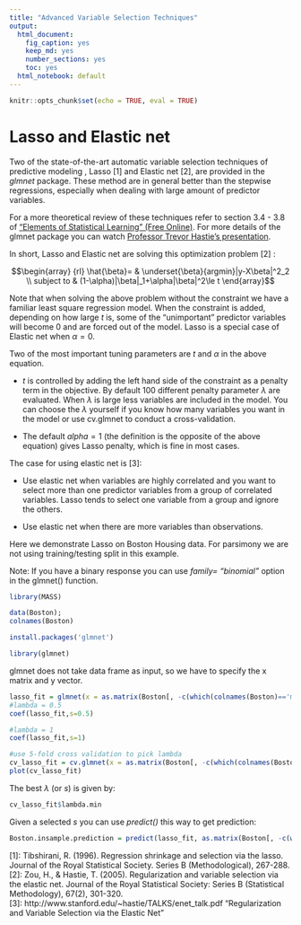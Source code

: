 ```yaml
---
title: "Advanced Variable Selection Techniques"
output:
  html_document:
    fig_caption: yes
    keep_md: yes
    number_sections: yes
    toc: yes
  html_notebook: default
---
```


```r
knitr::opts_chunk$set(echo = TRUE, eval = TRUE)
```

# Lasso and Elastic net 

Two of the state-of-the-art automatic variable selection techniques of predictive modeling , Lasso [1] and Elastic net [2], are provided in the _glmnet_ package. These method are in general better than the stepwise regressions, especially when dealing with large amount of predictor variables.

For a more theoretical review of these techniques refer to section 3.4 - 3.8 of ["Elements of Statistical Learning" (Free Online)](http://www-stat.stanford.edu/~tibs/ElemStatLearn/). For more details of the glmnet package you can watch [Professor Trevor Hastie's presentation](http://www.youtube.com/watch?v=BU2gjoLPfDc). 

In short, Lasso and Elastic net are solving this optimization problem [2] :

$$\begin{array}
{rl}
\hat{\beta}= & \underset{\beta}{argmin}|y-X\beta|^2_2 \\
subject to & (1-\alpha)|\beta|_1+\alpha|\beta|^2\le t
\end{array}$$

Note that when solving the above problem without the constraint we have a familiar least square regression model. When the constraint is added, depending on how large $t$ is, some of the "unimportant" predictor variables will become 0 and are forced out of the model. Lasso is a special case of Elastic net when $\alpha = 0$.

Two of the most important tuning parameters are $t$ and $\alpha$ in the above equation. 

- $t$ is controlled by adding the left hand side of the constraint as a penalty term in the objective. By default 100 different penalty parameter $\lambda$ are evaluated. When $\lambda$ is large less variables are included in the model. You can choose the $\lambda$ yourself if you know how many variables you want in the model or use cv.glmnet to conduct a cross-validation.

- The default $alpha = 1$ (the definition is the opposite of the above equation) gives Lasso penalty, which is fine in most cases.

The case for using elastic net is [3]: 

- Use elastic net when variables are highly correlated and you want to select more than one predictor variables from a group of correlated variables. Lasso tends to select one variable from a group and ignore the others.

- Use elastic net when there are more variables than observations.

Here we demonstrate Lasso on Boston Housing data. For parsimony we are not using training/testing split in this example.

Note: If you have a binary response you can use _family= "binomial"_ option in the glmnet() function. 

```r
library(MASS)
```

```r
data(Boston);
colnames(Boston) 
```

```r
install.packages('glmnet')
```

```r
library(glmnet)
```

glmnet does not take data frame as input, so we have to specify the x matrix and y vector.

```r
lasso_fit = glmnet(x = as.matrix(Boston[, -c(which(colnames(Boston)=='medv'))]), y = Boston$medv, alpha = 1)
#lambda = 0.5
coef(lasso_fit,s=0.5)

#lambda = 1
coef(lasso_fit,s=1)

#use 5-fold cross validation to pick lambda
cv_lasso_fit = cv.glmnet(x = as.matrix(Boston[, -c(which(colnames(Boston)=='medv'))]), y = Boston$medv, alpha = 1, nfolds = 5)
plot(cv_lasso_fit)
```

The best $\lambda$ (or _s_) is given by:
```r
cv_lasso_fit$lambda.min
```

Given a selected _s_ you can use _predict()_ this way to get prediction:
```r
Boston.insample.prediction = predict(lasso_fit, as.matrix(Boston[, -c(which(colnames(Boston)=='medv'))]), s = cv_lasso_fit$lambda.min)
```


[1]: Tibshirani, R. (1996). Regression shrinkage and selection via the lasso. Journal of the Royal Statistical Society. Series B (Methodological), 267-288.
[2]: Zou, H., & Hastie, T. (2005). Regularization and variable selection via the elastic net. Journal of the Royal Statistical Society: Series B (Statistical Methodology), 67(2), 301-320.  
[3]: http://www.stanford.edu/~hastie/TALKS/enet_talk.pdf "Regularization and Variable Selection via the Elastic Net"